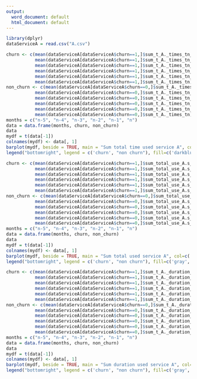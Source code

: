```yaml
---
output:
  word_document: default
  html_document: default
---
```

```r
library(dplyr)
dataServiceA = read.csv("A.csv")
```

```r
churn <- c(mean(dataServiceA[dataServiceA$churn==1,]$sum_t_A._times_tn_5),
           mean(dataServiceA[dataServiceA$churn==1,]$sum_t_A._times_tn_4),
           mean(dataServiceA[dataServiceA$churn==1,]$sum_t_A._times_tn_3),
           mean(dataServiceA[dataServiceA$churn==1,]$sum_t_A._times_tn_2),
           mean(dataServiceA[dataServiceA$churn==1,]$sum_t_A._times_tn_1),
           mean(dataServiceA[dataServiceA$churn==1,]$sum_t_A._times_tn))
non_churn <- c(mean(dataServiceA[dataServiceA$churn==0,]$sum_t_A._times_tn_5),
           mean(dataServiceA[dataServiceA$churn==0,]$sum_t_A._times_tn_4),
           mean(dataServiceA[dataServiceA$churn==0,]$sum_t_A._times_tn_3),
           mean(dataServiceA[dataServiceA$churn==0,]$sum_t_A._times_tn_2),
           mean(dataServiceA[dataServiceA$churn==0,]$sum_t_A._times_tn_1),
           mean(dataServiceA[dataServiceA$churn==0,]$sum_t_A._times_tn))
months = c("n-5", "n-4", "n-3", "n-2", "n-1", "n")
data = data.frame(months, churn, non_churn)
data
mydf = t(data[-1])
colnames(mydf) <- data[, 1]
barplot(mydf, beside = TRUE, main = "Sum total time used service A", col=c('darkblue', 'red'))
legend("bottomright", legend = c('churn', "non churn"), fill=c('darkblue', 'red'))
```

```r
churn <- c(mean(dataServiceA[dataServiceA$churn==1,]$sum_total_use_A.s_tn_5),
           mean(dataServiceA[dataServiceA$churn==1,]$sum_total_use_A.s_tn_4),
           mean(dataServiceA[dataServiceA$churn==1,]$sum_total_use_A.s_tn_3),
           mean(dataServiceA[dataServiceA$churn==1,]$sum_total_use_A.s_tn_2),
           mean(dataServiceA[dataServiceA$churn==1,]$sum_total_use_A.s_tn_1),
           mean(dataServiceA[dataServiceA$churn==1,]$sum_total_use_A.s_tn))
non_churn <- c(mean(dataServiceA[dataServiceA$churn==0,]$sum_total_use_A.s_tn_5),
           mean(dataServiceA[dataServiceA$churn==0,]$sum_total_use_A.s_tn_4),
           mean(dataServiceA[dataServiceA$churn==0,]$sum_total_use_A.s_tn_3),
           mean(dataServiceA[dataServiceA$churn==0,]$sum_total_use_A.s_tn_2),
           mean(dataServiceA[dataServiceA$churn==0,]$sum_total_use_A.s_tn_1),
           mean(dataServiceA[dataServiceA$churn==0,]$sum_total_use_A.s_tn))
months = c("n-5", "n-4", "n-3", "n-2", "n-1", "n")
data = data.frame(months, churn, non_churn)
data
mydf = t(data[-1])
colnames(mydf) <- data[, 1]
barplot(mydf, beside = TRUE, main = "Sum total used service A", col=c('gray', 'red'))
legend("bottomright", legend = c('churn', "non churn"), fill=c('gray', 'red'))
```
```r
churn <- c(mean(dataServiceA[dataServiceA$churn==1,]$sum_t_A._duration_tn_5),
           mean(dataServiceA[dataServiceA$churn==1,]$sum_t_A._duration_tn_4),
           mean(dataServiceA[dataServiceA$churn==1,]$sum_t_A._duration_tn_3),
           mean(dataServiceA[dataServiceA$churn==1,]$sum_t_A._duration_tn_2),
           mean(dataServiceA[dataServiceA$churn==1,]$sum_t_A._duration_tn_1),
           mean(dataServiceA[dataServiceA$churn==1,]$sum_t_A._duration_tn))
non_churn <- c(mean(dataServiceA[dataServiceA$churn==0,]$sum_t_A._duration_tn_5),
           mean(dataServiceA[dataServiceA$churn==0,]$sum_t_A._duration_tn_4),
           mean(dataServiceA[dataServiceA$churn==0,]$sum_t_A._duration_tn_3),
           mean(dataServiceA[dataServiceA$churn==0,]$sum_t_A._duration_tn_2),
           mean(dataServiceA[dataServiceA$churn==0,]$sum_t_A._duration_tn_1),
           mean(dataServiceA[dataServiceA$churn==0,]$sum_t_A._duration_tn))
months = c("n-5", "n-4", "n-3", "n-2", "n-1", "n")
data = data.frame(months, churn, non_churn)
data
mydf = t(data[-1])
colnames(mydf) <- data[, 1]
barplot(mydf, beside = TRUE, main = "Sum duration used service A", col=c('gray', 'red'))
legend("bottomright", legend = c('churn', "non churn"), fill=c('gray', 'red'))
```


